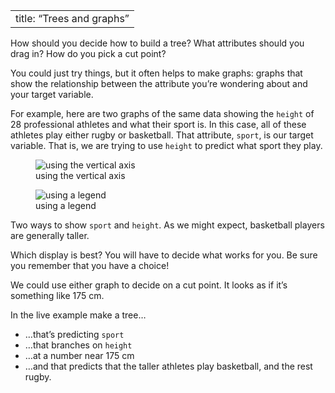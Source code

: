 ```{=html}
    <script src="src/awash-functions.js"></script>
```

---
title: "Trees and graphs"
---

How should you decide how to build a tree?
What attributes should you drag in?
How do you pick a cut point?

You could just try things, 
but it often helps to make graphs:
graphs that show the relationship between the attribute you're wondering about
and your target variable. 

For example, here are two graphs of the same data 
showing the `height` of 28 professional athletes
and what their sport is.
In this case, all of these athletes play either rugby or basketball.
That attribute, `sport`, is our target variable.
That is, we are trying to use `height` to predict what sport they play.


::: {layout-ncol=2}

![using the vertical axis](art/rugby-hoops-axis.png)

![using a legend](art/rugby-hoops-legend.png)
:::

::: {.column-margin}
Two ways to show `sport` and `height`. As we might expect, basketball players are generally taller.

Which display is best? You will have to decide what works for you.
Be sure you remember that you have a choice!
:::

We could use either graph to decide on a cut point. 
It looks as if it's something like 175 cm. 

In the live example make a tree...

* ...that's predicting `sport`
* ...that branches on `height`
* ...at a number near 175 cm
* ...and that predicts that the taller athletes play basketball,
and the rest rugby.

::: {column-page-right}
<script>
    const theURL = "https://codap.concord.org/releases/latest/static/dg/en/cert/index.html#shared=https%3A%2F%2Fcfm-shared.concord.org%2Fy7qExdI75Bb5BACkR2Km%2Ffile.json";
    awash.liveDemoAt(theURL);
</script>
:::


